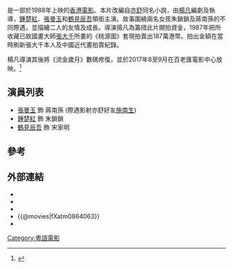 {{otheruses|流金歲月}}
{{Infobox Film
| name = 流金歲月
| original_name = ''{{lang|en|Last Romance}}''
| director = [[楊凡|楊凡]]
| producer = [[林翠|林翠]]
| producer_2 = 
| writer = [[楊凡|楊凡]]
| screenplay = 
| story = 
| based_on = [[亦舒|亦舒]]《流金歲月》
| production_supervisor = 郭楚韓
| starring = [[鍾楚紅|鍾楚紅]]<br/>[[張曼玉|張曼玉]]<br/>[[鶴見辰吾|鶴見辰吾]]
| endtheme = [[葉蒨文|葉蒨文]]《流金歲月》
| music = [[鍾定一|鍾定一]]
| cinematography = [[馬楚成|馬楚成]]
| editing = 金馬
| studio = 花生映社有限公司
| distributor = 
| released = {{HKG-1959}}{{film date|1988|12|8}}<br>{{TWN}}{{film date|1989|3|2}}
| issue date = 
| runtime = 105 分鐘
| country = {{英屬香港電影}}
| language = [[粤语|粤语]]
| gross = 港幣 7,410,099.00<ref>{{Cite web |url=http://hkmdb.com/db/movies/view.mhtml?id=7114&display_set=big5 |title=香港影庫 流金歲月 (1988) |access-date=2017-04-21 |archive-date=2020-08-18 |archive-url=https://web.archive.org/web/20200818123014/http://hkmdb.com/db/movies/view.mhtml?id=7114&display_set=big5 |dead-url=no }}</ref>
}}

{{engname|《流金歲月》|''Last Romance''}}是一部於1988年上映的[[香港電影|香港電影]]。本片改編自[[亦舒|亦舒]]同名小說，由[[楊凡|楊凡]]編劇及執導，[[鍾楚紅|鍾楚紅]]、[[張曼玉|張曼玉]]和[[鶴見辰吾|鶴見辰吾]]領銜主演。故事圍繞兩名女孩朱鎖鎖及蔣南孫的不同際遇，並描繪二人的友情及成長。導演揚凡為籌措此片開拍資金，1987年把所收藏已故國畫大師[[張大千|張大千]]所畫的《桃源圖》套現拍賣出187萬港幣。拍出金額在當時刷新張大千本人及中國近代畫拍賣紀錄。

楊凡導演其後將《流金歲月》數碼修復，並於2017年8至9月在百老匯電影中心放映。<ref>{{cite news|url=https://news.mingpao.com/ins/instantnews/web_tc/article/20170728/s00007/1501248520839|title=《流金歲月》《意亂情迷 》30周年數碼修復 經典重現大銀幕|agency=明報|date=2017-07-28|accessdate=2017-12-29|archive-date=2017-12-29|archive-url=https://web.archive.org/web/20171229231625/https://news.mingpao.com/ins/instantnews/web_tc/article/20170728/s00007/1501248520839|dead-url=no}}</ref>

== 演員列表 ==
* [[張曼玉|張曼玉]] 飾 蔣南孫 (際遇影射亦舒好友[[施南生|施南生]])
* [[鍾楚紅|鍾楚紅]] 飾 朱鎖鎖
* [[鶴見辰吾|鶴見辰吾]] 飾 宋家明

==參考==
{{REFLIST}}

==外部連結==
*{{hkmdb title|7114}}
*{{douban|1305696}}
*{{mtime|24664}}
*{{@movies|fXatm0864063}}
*{{imdb title|0095533}}

[[Category:粵語電影|Category:粵語電影]]
